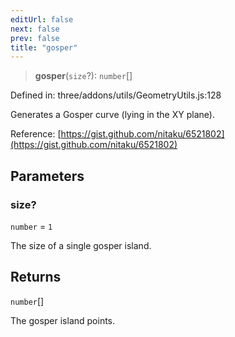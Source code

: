 ```yaml
---
editUrl: false
next: false
prev: false
title: "gosper"
---
```


> **gosper**(`size`?): `number`[]

Defined in: three/addons/utils/GeometryUtils.js:128

Generates a Gosper curve (lying in the XY plane).

Reference: [https://gist.github.com/nitaku/6521802](https://gist.github.com/nitaku/6521802)

## Parameters

### size?

`number` = `1`

The size of a single gosper island.

## Returns

`number`[]

The gosper island points.
